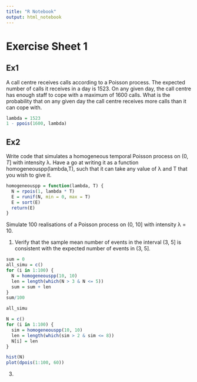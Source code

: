 ```yaml
---
title: "R Notebook"
output: html_notebook
---
```


# Exercise Sheet 1

## Ex1

A call centre receives calls according to a Poisson process. The expected number of calls it receives in a day is 1523. On any given day, the call centre has enough staff to cope with a maximum of 1600 calls. What is the probability that on any given day the call centre receives more calls than it can cope with.

```r
lambda = 1523
1 - ppois(1600, lambda)
```

## Ex2

Write code that simulates a homogeneous temporal Poisson process on $(0, T]$ with intensity λ. Have a go at writing it as a function homogeneouspp(lambda,T), such that it can take any value of λ and T that you wish to give it.

```r
homogeneouspp = function(lambda, T) {
  N = rpois(1, lambda * T)
  E = runif(N, min = 0, max = T)
  E = sort(E)
  return(E)
}
```

Simulate 100 realisations of a Poisson process on (0, 10] with intensity λ = 10.

1.  Verify that the sample mean number of events in the interval (3, 5] is consistent with the expected number of events in (3, 5].

```r
sum = 0
all_simu = c()
for (i in 1:100) {
  N = homogeneouspp(10, 10)
  len = length(which(N > 3 & N <= 5))
  sum = sum + len
}
sum/100
```

```r
all_simu
```

```r
N = c()
for (i in 1:100) {
  sim = homogeneouspp(10, 10)
  len = length(which(sim > 2 & sim <= 8))
  N[i] = len
}

hist(N)
plot(dpois(1:100, 60))
```

3.  
